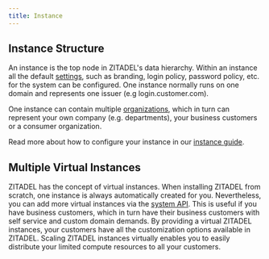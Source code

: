 ```yaml
---
title: Instance
---
```


## Instance Structure

An instance is the top node in ZITADEL's data hierarchy.
Within an instance all the default [settings](/concepts/structure/policies),
such as branding, login policy, password policy, etc. for the system can be configured.
One instance normally runs on one domain and represents one issuer (e.g login.customer.com).

One instance can contain multiple [organizations](/concepts/structure/organizations),
which in turn can represent your own company (e.g. departments), your business customers or a consumer organization.

Read more about how to configure your instance in our [instance guide](/guides/manage/console/instance-settings).

## Multiple Virtual Instances

ZITADEL has the concept of virtual instances.
When installing ZITADEL from scratch, one instance is always automatically created for you.
Nevertheless, you can add more virtual instances via the [system API](/apis/proto/system#addinstance).
This is useful if you have business customers, which in turn have their business customers with self service and custom domain demands.
By providing a virtual ZITADEL instances, your customers have all the customization options available in ZITADEL.
Scaling ZITADEL instances virtually enables you to easily distribute your limited compute resources to all your customers.
